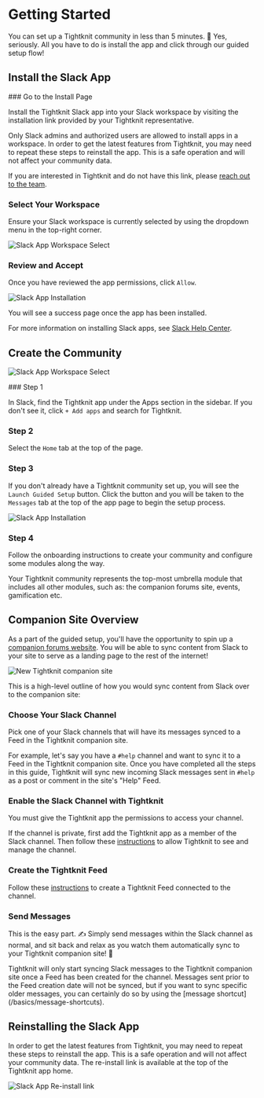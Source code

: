 
# Getting Started

You can set up a Tightknit community in less than 5 minutes. 🤯 Yes, seriously. All you have to do is install the app and click through our guided setup flow!

## Install the Slack App

<Steps>
### Go to the Install Page

Install the Tightknit Slack app into your Slack workspace by visiting the installation link provided by your Tightknit representative.

<Callout type="info">
  Only Slack admins and authorized users are allowed to install apps in a
  workspace.
</Callout>

<Callout type="info">
  In order to get the latest features from Tightknit, you may need to repeat
  these steps to reinstall the app. This is a safe operation and will not affect
  your community data.
</Callout>

If you are interested in Tightknit and do not have this link, please [reach out to the team](https://calendly.com/tightknitai/introductory-call).

### Select Your Workspace

Ensure your Slack workspace is currently selected by using the dropdown menu in the top-right corner.

![Slack App Workspace Select](/slack-app-workspace-select.png)

### Review and Accept

Once you have reviewed the app permissions, click `Allow`.

![Slack App Installation](/slack-app-installation.png)

You will see a success page once the app has been installed.

</Steps>

For more information on installing Slack apps, see [Slack Help Center](https://slack.com/help/articles/202035138-Add-apps-to-your-Slack-workspace).

## Create the Community

![Slack App Workspace Select](/tightknit-app-home-new_with-indicators.png)

<Steps>
### Step 1

In Slack, find the Tightknit app under the Apps section in the sidebar.
If you don't see it, click `+ Add apps` and search for Tightknit.

### Step 2

Select the `Home` tab at the top of the page.

### Step 3

If you don't already have a Tightknit community set up, you will see the `Launch Guided Setup` button.
Click the button and you will be taken to the `Messages` tab at the top of the app page to begin the setup process.

![Slack App Installation](/getting-started/guided-setup-flow-start.png)

### Step 4

Follow the onboarding instructions to create your community and configure some modules along the way.

Your Tightknit community represents the top-most umbrella module that includes all other modules, such as: the companion forums site, events, gamification etc.

</Steps>

## Companion Site Overview

As a part of the guided setup, you'll have the opportunity to spin up a [companion forums website](/companion-site/getting-started). You will be able to sync content from Slack to your site to serve as a landing page to the rest of the internet!

![New Tightknit companion site](/companion-site-screenshot.png)

This is a high-level outline of how you would sync content from Slack over to the companion site:

<Steps>

### Choose Your Slack Channel

Pick one of your Slack channels that will have its messages synced to a Feed
in the Tightknit companion site.

For example, let's say you have a `#help` channel and want to sync it to a Feed in the Tightknit companion site. Once you have completed all the steps in this guide, Tightknit will sync
new incoming Slack messages sent in `#help` as a post or comment in the site's "Help" Feed.

### Enable the Slack Channel with Tightknit

You must give the Tightknit app the permissions to access your channel.

If the channel is private, first add the Tightknit app as a member of the Slack channel. Then follow these
[instructions](/channels-and-feeds/enable-channel)
to allow Tightknit to see and manage the channel.

### Create the Tightknit Feed

Follow these
[instructions](/channels-and-feeds/create-feed)
to create a Tightknit Feed connected to the channel.

### Send Messages

This is the easy part. ✍️ Simply send messages within the Slack channel as normal, and
sit back and relax as you watch them automatically sync to your Tightknit companion site!
💯

<Callout>
  Tightknit will only start syncing Slack messages to the Tightknit companion
  site once a Feed has been created for the channel. Messages sent prior to the
  Feed creation date will not be synced, but if you want to sync specific older
  messages, you can certainly do so by using the [message
  shortcut](/basics/message-shortcuts).
</Callout>

</Steps>

## Reinstalling the Slack App

In order to get the latest features from Tightknit, you may need to repeat
these steps to reinstall the app. This is a safe operation and will not affect
your community data.
The re-install link is available at the top of the Tightknit app home.

![Slack App Re-install link](/getting-started/reinstall-link.png)
